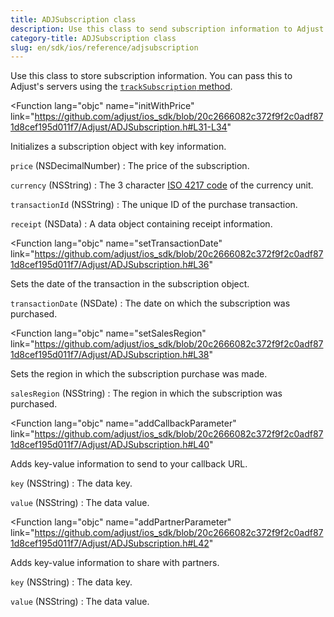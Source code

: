 ```yaml
---
title: ADJSubscription class
description: Use this class to send subscription information to Adjust.
category-title: ADJSubscription class
slug: en/sdk/ios/reference/adjsubscription
---
```


Use this class to store subscription information. You can pass this to Adjust's servers using the [`trackSubscription` method](#ios-tracksubscription-invocation).

<Function
  lang="objc"
  name="initWithPrice"
  link="https://github.com/adjust/ios_sdk/blob/20c2666082c372f9f2c0adf871d8cef195d011f7/Adjust/ADJSubscription.h#L31-L34"
>

Initializes a subscription object with key information.

<slot slot="snippet">


<InitWithPrice />

</slot>

<slot slot="parameters">

`price` (NSDecimalNumber)
: The price of the subscription.

`currency` (NSString)
: The 3 character [ISO 4217 code](https://www.iban.com/currency-codes) of the currency unit.

`transactionId` (NSString)
: The unique ID of the purchase transaction.

`receipt` (NSData)
: A data object containing receipt information.

</slot>

</Function>

<Function
  lang="objc"
  name="setTransactionDate"
  link="https://github.com/adjust/ios_sdk/blob/20c2666082c372f9f2c0adf871d8cef195d011f7/Adjust/ADJSubscription.h#L36"
>

Sets the date of the transaction in the subscription object.

<slot slot="snippet">


<SetTransactionDate />

</slot>

<slot slot="parameters">

`transactionDate` (NSDate)
: The date on which the subscription was purchased.

</slot>

</Function>

<Function
  lang="objc"
  name="setSalesRegion"
  link="https://github.com/adjust/ios_sdk/blob/20c2666082c372f9f2c0adf871d8cef195d011f7/Adjust/ADJSubscription.h#L38"
>

Sets the region in which the subscription purchase was made.

<slot slot="snippet">


<SetSalesRegion />

</slot>

<slot slot="parameters">

`salesRegion` (NSString)
: The region in which the subscription was purchased.

</slot>

</Function>

<Function
  lang="objc"
  name="addCallbackParameter"
  link="https://github.com/adjust/ios_sdk/blob/20c2666082c372f9f2c0adf871d8cef195d011f7/Adjust/ADJSubscription.h#L40"
>

Adds key-value information to send to your callback URL.

<slot slot="snippet">


<AddCallbackParameter />

</slot>

<slot slot="parameters">

`key` (NSString)
: The data key.

`value` (NSString)
: The data value.

</slot>

</Function>

<Function
  lang="objc"
  name="addPartnerParameter"
  link="https://github.com/adjust/ios_sdk/blob/20c2666082c372f9f2c0adf871d8cef195d011f7/Adjust/ADJSubscription.h#L42"
>

Adds key-value information to share with partners.

<slot slot="snippet">


<AddPartnerParameter />

</slot>

<slot slot="parameters">

`key` (NSString)
: The data key.

`value` (NSString)
: The data value.

</slot>

</Function>
